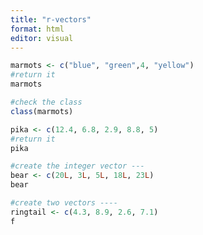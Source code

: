 ```yaml
---
title: "r-vectors"
format: html
editor: visual
---
```


```r
marmots <- c("blue", "green",4, "yellow")
#return it
marmots
```

```r
#check the class
class(marmots)
```
```r
pika <- c(12.4, 6.8, 2.9, 8.8, 5)
#return it
pika
```
```r
#create the integer vector ---
bear <- c(20L, 3L, 5L, 18L, 23L)
bear
```
```r
#create two vectors ----
ringtail <- c(4.3, 8.9, 2.6, 7.1)
f
```



